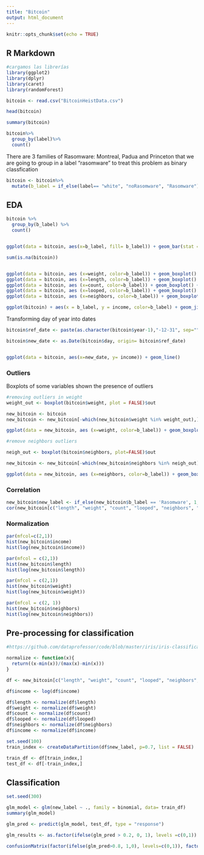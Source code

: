 ```yaml
---
title: "Bitcoin"
output: html_document
---
```


```r
knitr::opts_chunk$set(echo = TRUE)
```

## R Markdown

```r
#cargamos las librerías
library(ggplot2)
library(dplyr)
library(caret)
library(randomForest)
```


```r

bitcoin <- read.csv("BitcoinHeistData.csv")

head(bitcoin)

summary(bitcoin)
```
```r
bitcoin%>%
  group_by(label)%>%
  count()
```

There are 3 families of Rasomware: Montreal, Padua and Princeton that we are going to group in a label "rasomware" to treat this problem as binary classfication


```r
bitcoin <- bitcoin%>%
  mutate(b_label = if_else(label== "white", "noRasomware", "Rasomware"))

```

## EDA

```r

bitcoin %>%
  group_by(b_label) %>%
  count()


ggplot(data = bitcoin, aes(x=b_label, fill= b_label)) + geom_bar(stat = 'count') 
```

```r
sum(is.na(bitcoin))


ggplot(data = bitcoin, aes (x=weight, color=b_label)) + geom_boxplot() + facet_wrap(~b_label)
ggplot(data = bitcoin, aes (x=length, color=b_label)) + geom_boxplot() + facet_wrap(~b_label)
ggplot(data = bitcoin, aes (x=count, color=b_label)) + geom_boxplot() + facet_wrap(~b_label)
ggplot(data = bitcoin, aes (x=looped, color=b_label)) + geom_boxplot() + facet_wrap(~b_label)
ggplot(data = bitcoin, aes (x=neighbors, color=b_label)) + geom_boxplot() + facet_wrap(~b_label)
```

```r
ggplot(bitcoin) + aes(x = b_label, y = income, color=b_label) + geom_jitter()

```


Transforming day of year into dates

```r


bitcoin$ref_date <- paste(as.character(bitcoin$year-1),"-12-31", sep="")

bitcoin$new_date <- as.Date(bitcoin$day, origin= bitcoin$ref_date)


ggplot(data = bitcoin, aes(x=new_date, y= income)) + geom_line() 

```

### Outliers

Boxplots of some variables shown the presence of outliers

```r
#removing outliers in weight
weight_out <- boxplot(bitcoin$weight, plot = FALSE)$out

new_bitcoin <- bitcoin
new_bitcoin <- new_bitcoin[-which(new_bitcoin$weight %in% weight_out),]

ggplot(data = new_bitcoin, aes (x=weight, color=b_label)) + geom_boxplot() + facet_wrap(~b_label)
``` 


```r

#remove neighbors outliers

neigh_out <- boxplot(bitcoin$neighbors, plot=FALSE)$out

new_bitcoin <- new_bitcoin[-which(new_bitcoin$neighbors %in% neigh_out),]

ggplot(data = new_bitcoin, aes (x=neighbors, color=b_label)) + geom_boxplot() + facet_wrap(~b_label)
```

### Correlation

```r
new_bitcoin$new_label <- if_else(new_bitcoin$b_label == 'Rasomware', 1, 0)
cor(new_bitcoin[c("length", "weight", "count", "looped", "neighbors", "income")])

```
### Normalization

```r
par(mfcol=c(2,1))
hist(new_bitcoin$income)
hist(log(new_bitcoin$income))

```

```r

par(mfcol = c(2,1))
hist(new_bitcoin$length)
hist(log(new_bitcoin$length))
```
```r

par(mfcol = c(2,1))
hist(new_bitcoin$weight)
hist(log(new_bitcoin$weight))
```
```r

par(mfcol = c(2, 1))
hist(new_bitcoin$neighbors)
hist(log(new_bitcoin$neighbors))

```

## Pre-processing for classification


```r
#https://github.com/dataprofessor/code/blob/master/iris/iris-classification.R

normalize <- function(x){
  return((x-min(x))/(max(x)-min(x)))
}

df <- new_bitcoin[c("length", "weight", "count", "looped", "neighbors", "income", "new_label")]

df$income <- log(df$income)

df$length <- normalize(df$length)
df$weight <- normalize(df$weight)
df$count <- normalize(df$count)
df$looped <- normalize(df$looped)
df$neighbors <- normalize(df$neighbors)
df$income <- normalize(df$income)

set.seed(100)
train_index <- createDataPartition(df$new_label, p=0.7, list = FALSE)

train_df <- df[train_index,]
test_df <- df[-train_index,]


```

## Classification

```r

set.seed(300)

glm_model <- glm(new_label ~ ., family = binomial, data= train_df)
summary(glm_model)

glm_pred <- predict(glm_model, test_df, type = "response")

glm_results <- as.factor(ifelse(glm_pred > 0.2, 0, 1), levels =c(0,1))

confusionMatrix(factor(ifelse(glm_pred>0.8, 1,0), levels=c(0,1)), factor(test_df$new_label))

```